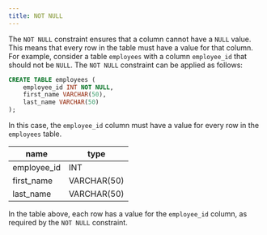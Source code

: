 ```yaml
---
title: NOT NULL
---
```


The `NOT NULL` constraint ensures that a column cannot have a `NULL` value. This means that every row in the table must have a value for that column. For example, consider a table `employees` with a column `employee_id` that should not be `NULL`. The `NOT NULL` constraint can be applied as follows:

```sql
CREATE TABLE employees (
    employee_id INT NOT NULL,
    first_name VARCHAR(50),
    last_name VARCHAR(50)
);
```

In this case, the `employee_id` column must have a value for every row in the `employees` table.

| **name**    | **type**    |
| ----------- | ----------- |
| employee_id | INT         |
| first_name  | VARCHAR(50) |
| last_name   | VARCHAR(50) |

In the table above, each row has a value for the `employee_id` column, as required by the `NOT NULL` constraint.
